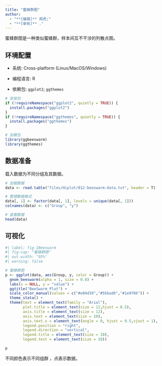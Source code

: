 ```yaml
---
title: "蜜蜂群图"
author:
  - "**[编辑]** 郑虎;"
  - "**[审核]** ."
---
```


蜜蜂群图是一种类似蜜蜂群，样本间互不干涉的列散点图。

## 环境配置

-   系统: Cross-platform (Linux/MacOS/Windows)

-   编程语言: R

-   依赖包: `ggplot2`; `ggthemes`

```r
# 安装包
if (!requireNamespace("ggplot2", quietly = TRUE)) {
  install.packages("ggplot2")
}
if (!requireNamespace("ggthemes", quietly = TRUE)) {
  install.packages("ggthemes")
}

# 加载包
library(ggbeeswarm)
library(ggthemes)
```

## 数据准备

载入数据为不同分组及其数据。

```r
# 加载数据
data <- read.table("files/Hiplot/012-beeswarm-data.txt", header = T)

# 整理数据格式
data[, 1] <- factor(data[, 1], levels = unique(data[, 1]))
colnames(data) <- c("Group", "y")

# 查看数据
head(data)
```

## 可视化

```r
#| label: fig-1Beeswarm
#| fig-cap: "蜜蜂群图"
#| out.width: "95%"
#| warning: false

# 蜜蜂群图
p <- ggplot(data, aes(Group, y, color = Group)) +
  geom_beeswarm(alpha = 1, size = 0.8) +
  labs(x = NULL, y = "value") +
  ggtitle("BeeSwarm Plot") +
  scale_color_manual(values = c("#e04d39","#5bbad6","#1e9f86")) +
  theme_stata() +
  theme(text = element_text(family = "Arial"),
        plot.title = element_text(size = 12,hjust = 0.5),
        axis.title = element_text(size = 12),
        axis.text = element_text(size = 10),
        axis.text.x = element_text(angle = 0, hjust = 0.5,vjust = 1),
        legend.position = "right",
        legend.direction = "vertical",
        legend.title = element_text(size = 10),
        legend.text = element_text(size = 10))

p
```

不同颜色表示不同组群 ，点表示数据。



